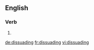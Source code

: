 ==English==

===Verb===
{{head|en}}

# {{present participle of|dissuade|lang=en}}

[[de:dissuading]]
[[fr:dissuading]]
[[vi:dissuading]]